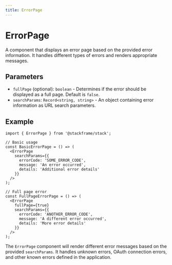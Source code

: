 ```yaml
---
title: ErrorPage
---
```


# ErrorPage

A component that displays an error page based on the provided error information. It handles different types of errors and renders appropriate messages.

## Parameters

- `fullPage` (optional): `boolean` - Determines if the error should be displayed as a full page. Default is `false`.
- `searchParams`: `Record<string, string>` - An object containing error information as URL search parameters.

## Example

```tsx
import { ErrorPage } from '@stackframe/stack';

// Basic usage
const BasicErrorPage = () => (
  <ErrorPage
    searchParams={{
      errorCode: 'SOME_ERROR_CODE',
      message: 'An error occurred',
      details: 'Additional error details'
    }}
  />
);

// Full page error
const FullPageErrorPage = () => (
  <ErrorPage
    fullPage={true}
    searchParams={{
      errorCode: 'ANOTHER_ERROR_CODE',
      message: 'A different error occurred',
      details: 'More error details'
    }}
  />
);
```

The `ErrorPage` component will render different error messages based on the provided `searchParams`. It handles unknown errors, OAuth connection errors, and other known errors defined in the application.